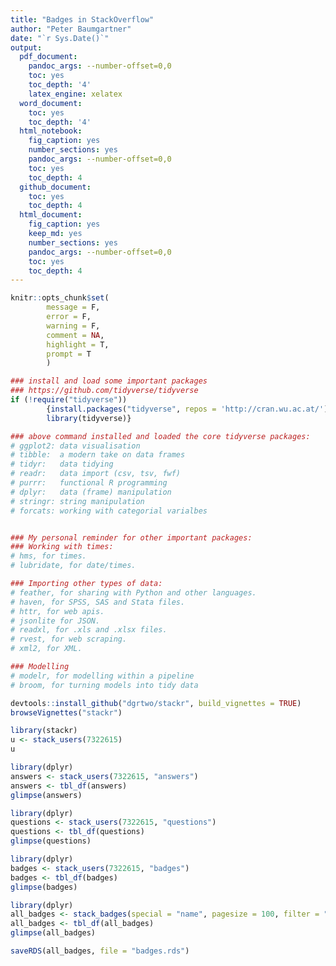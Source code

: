 ```yaml
---
title: "Badges in StackOverflow"
author: "Peter Baumgartner"
date: "`r Sys.Date()`"
output:
  pdf_document:
    pandoc_args: --number-offset=0,0
    toc: yes
    toc_depth: '4'
    latex_engine: xelatex
  word_document:
    toc: yes
    toc_depth: '4'
  html_notebook:
    fig_caption: yes
    number_sections: yes
    pandoc_args: --number-offset=0,0
    toc: yes
    toc_depth: 4
  github_document:
    toc: yes
    toc_depth: 4
  html_document:
    fig_caption: yes
    keep_md: yes
    number_sections: yes
    pandoc_args: --number-offset=0,0
    toc: yes
    toc_depth: 4
---
```

```r
knitr::opts_chunk$set(
        message = F,
        error = F,
        warning = F,
        comment = NA,
        highlight = T,
        prompt = T
        )

### install and load some important packages
### https://github.com/tidyverse/tidyverse
if (!require("tidyverse"))
        {install.packages("tidyverse", repos = 'http://cran.wu.ac.at/')
        library(tidyverse)}

### above command installed and loaded the core tidyverse packages:
# ggplot2: data visualisation
# tibble:  a modern take on data frames
# tidyr:   data tidying
# readr:   data import (csv, tsv, fwf)
# purrr:   functional R programming
# dplyr:   data (frame) manipulation
# stringr: string manipulation
# forcats: working with categorial varialbes


### My personal reminder for other important packages:
### Working with times:
# hms, for times.
# lubridate, for date/times.

### Importing other types of data:
# feather, for sharing with Python and other languages.
# haven, for SPSS, SAS and Stata files.
# httr, for web apis.
# jsonlite for JSON.
# readxl, for .xls and .xlsx files.
# rvest, for web scraping.
# xml2, for XML.

### Modelling
# modelr, for modelling within a pipeline
# broom, for turning models into tidy data
```

```r
devtools::install_github("dgrtwo/stackr", build_vignettes = TRUE)
browseVignettes("stackr")
```

```r
library(stackr)
u <- stack_users(7322615)
u
```

```r
library(dplyr)
answers <- stack_users(7322615, "answers")
answers <- tbl_df(answers)
glimpse(answers)
```


```r
library(dplyr)
questions <- stack_users(7322615, "questions")
questions <- tbl_df(questions)
glimpse(questions)
```


```r
library(dplyr)
badges <- stack_users(7322615, "badges")
badges <- tbl_df(badges)
glimpse(badges)
```

```r
library(dplyr)
all_badges <- stack_badges(special = "name", pagesize = 100, filter = "!9Z(-x-rJv")
all_badges <- tbl_df(all_badges)
glimpse(all_badges)
```
```r
saveRDS(all_badges, file = "badges.rds")
```

